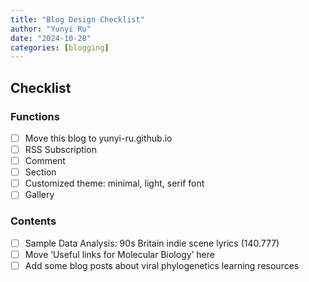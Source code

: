 ```yaml
---
title: "Blog Design Checklist"
author: "Yunyi Ru"
date: "2024-10-28"
categories: [blogging]
---
```


## Checklist

### Functions

-   [ ] Move this blog to yunyi-ru.github.io
-   [ ] RSS Subscription
-   [ ] Comment
-   [ ] Section
-   [ ] Customized theme: minimal, light, serif font
-   [ ] Gallery

### Contents

-   [ ] Sample Data Analysis: 90s Britain indie scene lyrics (140.777)
-   [ ] Move 'Useful links for Molecular Biology' here
-   [ ] Add some blog posts about viral phylogenetics learning resources
